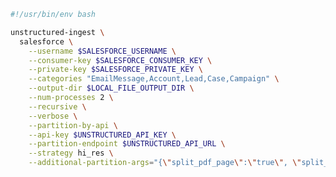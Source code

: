 ```bash CLI
#!/usr/bin/env bash

unstructured-ingest \
  salesforce \
    --username $SALESFORCE_USERNAME \
    --consumer-key $SALESFORCE_CONSUMER_KEY \
    --private-key $SALESFORCE_PRIVATE_KEY \
    --categories "EmailMessage,Account,Lead,Case,Campaign" \
    --output-dir $LOCAL_FILE_OUTPUT_DIR \
    --num-processes 2 \
    --recursive \
    --verbose \
    --partition-by-api \
    --api-key $UNSTRUCTURED_API_KEY \
    --partition-endpoint $UNSTRUCTURED_API_URL \
    --strategy hi_res \
    --additional-partition-args="{\"split_pdf_page\":\"true\", \"split_pdf_allow_failed\":\"true\", \"split_pdf_concurrency_level\": 15}"
```
